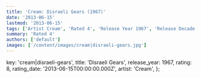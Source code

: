 ```yaml
---
title: 'Cream: Disraeli Gears (1967)'
date: '2013-06-15'
lastmod: '2013-06-15'
tags: ['Artist Cream', 'Rated 4', 'Release Year 1967', 'Release Decade 1960']
summary: 'Rated 4'
authors: ['default']
images: ['/content/images/cream|disraeli-gears.jpg']
---
```


  key: 'cream|disraeli-gears',
  title: 'Disraeli Gears',
  release_year: 1967,
  rating: 8,
  rating_date: '2013-06-15T00:00:00.000Z',
  artist: 'Cream',
};

<MusicRating data={data} />
